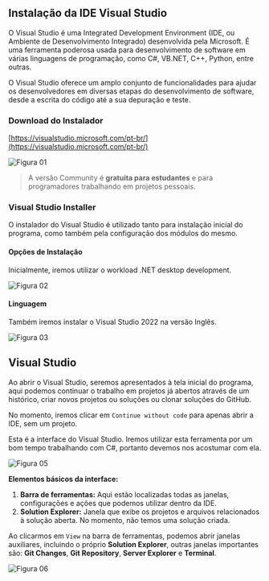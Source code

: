 ## Instalação da IDE Visual Studio

O Visual Studio é uma Integrated Development Environment (IDE, ou Ambiente de Desenvolvimento Integrado) desenvolvida pela Microsoft. É uma ferramenta poderosa usada para desenvolvimento de software em várias linguagens de programação, como C#, VB.NET, C++, Python, entre outras. 

O Visual Studio oferece um amplo conjunto de funcionalidades para ajudar os desenvolvedores em diversas etapas do desenvolvimento de software, desde a escrita do código até a sua depuração e teste.

### Download do Instalador

[https://visualstudio.microsoft.com/pt-br/](https://visualstudio.microsoft.com/pt-br/)

![Figura 01](./assets/s-01-fig-01.png)

> A versão Community é **gratuita para estudantes** e para programadores trabalhando em projetos pessoais.

### Visual Studio Installer

O instalador do Visual Studio é utilizado tanto para instalação inicial do programa, como também pela configuração dos módulos do mesmo.

#### Opções de Instalação

Inicialmente, iremos utilizar o workload .NET desktop development.

![Figura 02](./assets/s-01-fig-02.webp)

#### Linguagem

Também iremos instalar o Visual Studio 2022 na versão Inglês.

![Figura 03](./assets/s-01-fig-03.webp)

## Visual Studio

Ao abrir o Visual Studio, seremos apresentados à tela inicial do programa, aqui podemos continuar o trabalho em projetos já abertos através de um histórico, criar novos projetos ou soluções ou clonar soluções do GitHub.

No momento, iremos clicar em `Continue without code` para apenas abrir a IDE, sem um projeto.


Esta é a interface do Visual Studio. Iremos utilizar esta ferramenta por um bom tempo trabalhando com C#, portanto devemos nos acostumar com ela.

![Figura 05](./assets/s-01-fig-05.png)

**Elementos básicos da interface:**

1. **Barra de ferramentas:** Aqui estão localizadas todas as janelas, configurações e ações que podemos utilizar dentro da IDE.
2. **Solution Explorer:** Janela que exibe os projetos e arquivos relacionados à solução aberta. No momento, não temos uma solução criada.

Ao clicarmos em `View` na barra de ferramentas, podemos abrir janelas auxiliares, incluindo o próprio **Solution Explorer**, outras janelas importantes são: **Git Changes**, **Git Repository**, **Server Explorer** e **Terminal**.

![Figura 06](./assets/s-01-fig-06.png)